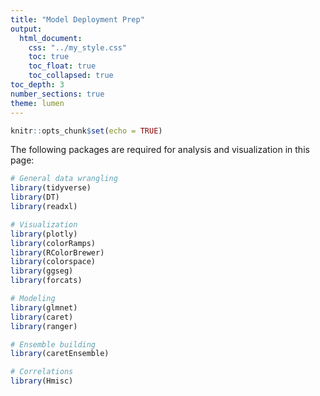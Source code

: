 ```yaml
---
title: "Model Deployment Prep"
output: 
  html_document:
    css: "../my_style.css"
    toc: true
    toc_float: true
    toc_collapsed: true
toc_depth: 3
number_sections: true
theme: lumen
---
```


<script src="../hideOutput.js"></script>

```r
knitr::opts_chunk$set(echo = TRUE)
```

The following packages are required for analysis and visualization in this page:

```r
# General data wrangling
library(tidyverse)
library(DT)
library(readxl)

# Visualization
library(plotly)
library(colorRamps)
library(RColorBrewer)
library(colorspace)
library(ggseg)
library(forcats)

# Modeling
library(glmnet)
library(caret)
library(ranger)

# Ensemble building
library(caretEnsemble)

# Correlations
library(Hmisc)
```

